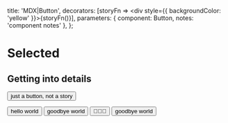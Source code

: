 
  title: 'MDX|Button',
  decorators: [storyFn => <div style={{ backgroundColor: 'yellow' }}>{storyFn()}</div>],
  parameters: { component: Button, notes: 'component notes' },
};

# Selected

<Story />

<Source />

<Props />

## Getting into details

<Button>just a button, not a story</Button>

<Preview>
  <Story name="hello story">
    <Button onClick={action('clicked')}>hello world</Button>
  </Story>
  <Story name="goodbye">
    <Button onClick={action('clicked')}>goodbye world</Button>
  </Story>
  <Story name="with icons">
    <Button onClick={action('clicked')}>🤘🚀💯</Button>
  </Story>
  <Story name="notes" parameters={{ notes: 'story notes' }}>
    <Button onClick={action('clicked')}>goodbye world</Button>
  </Story>
</Preview>

